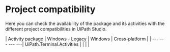 ﻿# Project compatibility

Here you can check the availability of the package and its activities with the different project compatibilities in UiPath Studio.


| Activity package | Windows - Legacy | Windows | Cross-platform |
| --- --- --- ---| UiPath.Terminal.Activities |  |  |  |

